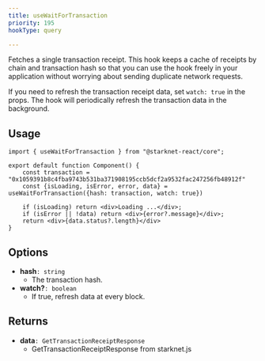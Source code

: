 ```yaml
---
title: useWaitForTransaction
priority: 195
hookType: query

---
```


Fetches a single transaction receipt.
This hook keeps a cache of receipts by chain and transaction hash
so that you can use the hook freely in your application without worrying
about sending duplicate network requests.

If you need to refresh the transaction receipt data, set `watch: true` in
the props. The hook will periodically refresh the transaction data in the
background.

## Usage

```tsx
import { useWaitForTransaction } from "@starknet-react/core";

export default function Component() {
    const transaction = "0x1059391b8c4fba9743b531ba371908195ccb5dcf2a9532fac247256fb48912f"
    const {isLoading, isError, error, data} = useWaitForTransaction({hash: transaction, watch: true})

    if (isLoading) return <div>Loading ...</div>;
    if (isError || !data) return <div>{error?.message}</div>;
    return <div>{data.status?.length}</div>
}
```

## Options

- __hash__`: string`
    - The transaction hash.
- __watch?__`: boolean`
    - If true, refresh data at every block.

## Returns

- __data__`: GetTransactionReceiptResponse`
    - GetTransactionReceiptResponse from starknet.js
